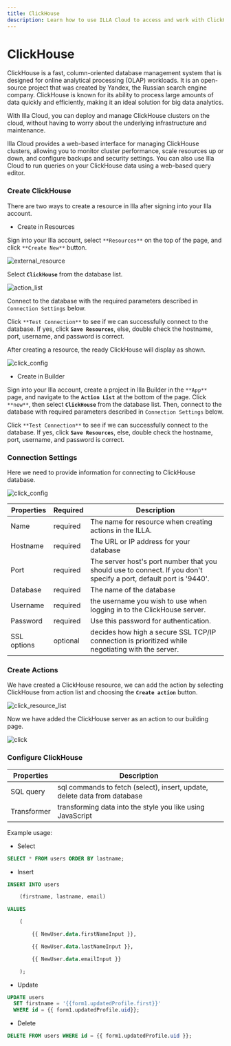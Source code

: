 ```yaml
---
title: ClickHouse
description: Learn how to use ILLA Cloud to access and work with ClickHouse data. 
---
```


# ClickHouse

ClickHouse is a fast, column-oriented database management system that is designed for online analytical processing (OLAP) workloads. It is an open-source project that was created by Yandex, the Russian search engine company. ClickHouse is known for its ability to process large amounts of data quickly and efficiently, making it an ideal solution for big data analytics.

With Illa Cloud, you can deploy and manage ClickHouse clusters on the cloud, without having to worry about the underlying infrastructure and maintenance.

Illa Cloud provides a web-based interface for managing ClickHouse clusters, allowing you to monitor cluster performance, scale resources up or down, and configure backups and security settings. You can also use Illa Cloud to run queries on your ClickHouse data using a web-based query editor.

### Create ClickHouse

There are two ways to create a resource in Illa after signing into your Illa account.

- Create in Resources

Sign into your Illa account, select `**Resources**` on the top of the page, and click `**Create New**` button.

![external_resource](https://cdn.illacloud.com/official-website/img/docs/external_resource.png)

Select **`ClickHouse`** from the database list.

![action_list](https://cdn.illacloud.com/official-website/img/docs/action_list.png)

Connect to the database with the required parameters described in `Connection Settings` below.

Click `**Test Connection**` to see if we can successfully connect to the database. If yes, click **`Save Resources`**, else, double check the hostname, port, username, and password is correct.

After creating a resource, the ready ClickHouse will display as shown.

![click_config](https://cdn.illacloud.com/official-website/img/docs/click_config.png)

- Create in Builder

Sign into your Illa account, create a project in Illa Builder in the `**App**` page, and navigate to the **`Action List`** at the bottom of the page. Click `**new**`, then select **`ClickHouse`** from the database list. Then, connect to the database with required parameters described in `Connection Settings` below.

Click `**Test Connection**` to see if we can successfully connect to the database. If yes, click **`Save Resources`**, else, double check the hostname, port, username, and password is correct.

### Connection Settings

Here we need to provide information for connecting to ClickHouse database.

![click_config](https://cdn.illacloud.com/official-website/img/docs/click_config.png)

| Properties  | Required | Description                                                                                                        |
| ----------- | -------- | ------------------------------------------------------------------------------------------------------------------ |
| Name        | required | The name for resource when creating actions in the ILLA.                                                           |
| Hostname    | required | The URL or IP address for your database                                                                            |
| Port        | required | The server host's port number that you should use to connect. If you don't specify a port, default port is '9440'. |
| Database    | required | The name of the database                                                                                           |
| Username    | required | the username you wish to use when logging in to the ClickHouse server.                                             |
| Password    | required | Use this password for authentication.                                                                              |
| SSL options | optional | decides how high a secure SSL TCP/IP connection is prioritized while negotiating with the server.                  |

### Create Actions

We have created a ClickHouse resource, we can add the action by selecting ClickHouse from action list and choosing the **`Create action`** button.

![click_resource_list](https://cdn.illacloud.com/official-website/img/docs/clik_resource_list.png)

Now we have added the ClickHouse server as an action to our building page.

![click](https://cdn.illacloud.com/official-website/img/docs/click.png)

### Configure ClickHouse

| Properties  | Description                                                               |
| ----------- | ------------------------------------------------------------------------- |
| SQL query   | sql commands to fetch (select), insert, update, delete data from database |
| Transformer | transforming data into the style you like using JavaScript                |

Example usage:

- Select

```sql
SELECT * FROM users ORDER BY lastname;
```

- Insert

```sql
INSERT INTO users

	(firstname, lastname, email)

VALUES

	(

		{{ NewUser.data.firstNameInput }},

		{{ NewUser.data.lastNameInput }},

		{{ NewUser.data.emailInput }}

	);
```

- Update

```sql
UPDATE users
  SET firstname = '{{form1.updatedProfile.first}}'
  WHERE id = {{ form1.updatedProfile.uid}};
```

- Delete

```sql
DELETE FROM users WHERE id = {{ form1.updatedProfile.uid }};
```
